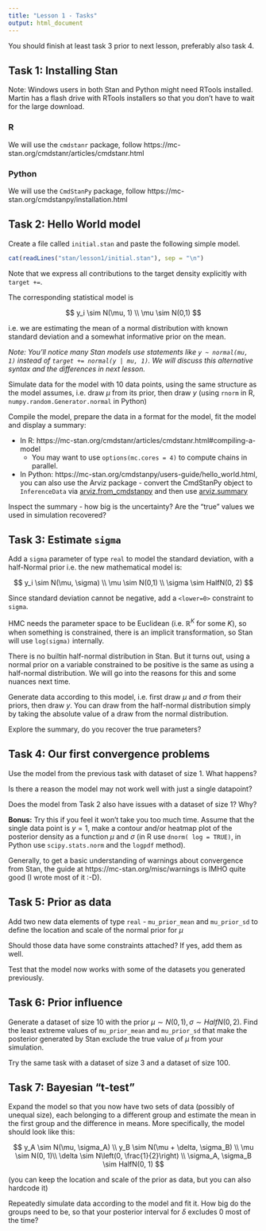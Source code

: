 ```yaml
---
title: "Lesson 1 - Tasks"
output: html_document
---
```


You should finish at least task 3 prior to next lesson, preferably also task 4.

## Task 1: Installing Stan

Note: Windows users in both Stan and Python might need RTools installed.
Martin has a flash drive with RTools installers so that you don't
have to wait for the large download.

### R

We will use the `cmdstanr` package, follow  https://mc-stan.org/cmdstanr/articles/cmdstanr.html


### Python

We will use the `CmdStanPy` package, follow https://mc-stan.org/cmdstanpy/installation.html


## Task 2: Hello World model

Create a file called `initial.stan` and paste the following simple model. 

```r
cat(readLines("stan/lesson1/initial.stan"), sep = "\n")
```

Note that we express all contributions to the target density explicitly with `target += `. 

The corresponding statistical model is 

$$
y_i \sim N(\mu, 1) \\
\mu \sim N(0,1)
$$

i.e. we are estimating the mean of a normal distribution with known standard deviation and
a somewhat informative prior on the mean.

_Note: You'll notice many Stan models use statements like `y ~ normal(mu, 1)` instead of `target += normal(y | mu, 1)`. We will discuss this alternative syntax and the differences in next lesson. _

Simulate data for the model with 10 data points, using the same structure as the model assumes, i.e. draw $\mu$ from its prior, then draw $y$ (using `rnorm` in R, `numpy.random.Generator.normal` in Python)

Compile the model, prepare the data in a format for the model, fit the model and display a summary:

- In R: https://mc-stan.org/cmdstanr/articles/cmdstanr.html#compiling-a-model
  - You may want to use `options(mc.cores = 4)` to compute chains in parallel.
- In Python: https://mc-stan.org/cmdstanpy/users-guide/hello_world.html, you can also use the Arviz package - convert the CmdStanPy object to `InferenceData` via
[arviz.from_cmdstanpy](https://python.arviz.org/en/latest/api/generated/arviz.from_cmdstanpy.html) and then use [arviz.summary](https://python.arviz.org/en/latest/api/generated/arviz.summary.html)

Inspect the summary - how big is the uncertainty? Are the "true" values we used in simulation recovered?

## Task 3: Estimate `sigma`

Add a `sigma` parameter of type `real` to model the standard deviation, with a half-Normal prior i.e. the new mathematical model is:

$$
y_i \sim N(\mu, \sigma) \\
\mu \sim N(0,1) \\
\sigma \sim HalfN(0, 2)
$$

Since standard deviation cannot be negative, add a `<lower=0>` constraint to `sigma`. 

HMC needs the parameter space to be Euclidean (i.e. $\mathbb{R}^K$ for some $K$), so when something is constrained, there is an implicit transformation, so Stan will use `log(sigma)` internally.

There is no builtin half-normal distribution in Stan. But it turns out, using a normal prior on a variable constrained to be positive is the same as using a half-normal distribution. We will go into the reasons for this and some nuances next time.


Generate data according to this model, i.e. first draw $\mu$ and $\sigma$ from their priors, then draw $y$. You can draw from the half-normal distribution simply by taking the absolute value of a draw from the normal distribution.

Explore the summary, do you recover the true parameters?


## Task 4: Our first convergence problems

Use the model from the previous task with dataset of size 1. What happens?

Is there a reason the model may not work well with just a single datapoint?

Does the model from Task 2 also have issues with a dataset of size 1? Why?

**Bonus:** Try this if you feel it won't take you too much time. Assume that the single data point is $y = 1$, make a contour and/or heatmap plot of the posterior density as a function $\mu$ and $\sigma$ (in R use `dnorm( log = TRUE)`, in Python use `scipy.stats.norm` and the `logpdf` method).

Generally, to get a basic understanding of warnings about convergence from Stan, the guide at https://mc-stan.org/misc/warnings is IMHO quite good (I wrote most of it :-D).

## Task 5: Prior as data

Add two new data elements of type `real` - `mu_prior_mean` and `mu_prior_sd` to define the location and scale of the normal prior for $\mu$

Should those data have some constraints attached? If yes, add them as well.

Test that the model now works with some of the datasets you generated previously.

## Task 6: Prior influence

Generate a dataset of size 10 with the prior $\mu \sim N(0,1), \sigma \sim HalfN(0, 2)$. 
Find the least extreme values of `mu_prior_mean` and `mu_prior_sd` that make the posterior 
generated by Stan exclude the true value of $\mu$ from your simulation.

Try the same task with a dataset of size 3 and a dataset of size 100.

## Task 7: Bayesian "t-test"

Expand the model so that you now have two sets of data (possibly of unequal size), each belonging to a different group and
estimate the mean in the first group and the difference in means. More specifically, the model should look like this:

$$
y_A \sim N(\mu, \sigma_A) \\
y_B \sim N(\mu + \delta, \sigma_B) \\
\mu \sim N(0, 1)\\
\delta \sim N\left(0, \frac{1}{2}\right) \\
\sigma_A, \sigma_B \sim HalfN(0, 1)
$$

(you can keep the location and scale of the prior as data, but you can also hardcode it)

Repeatedly simulate data according to the model and fit it.
How big do the groups need to be, so that your posterior interval for $\delta$ excludes 0 most of the time?

